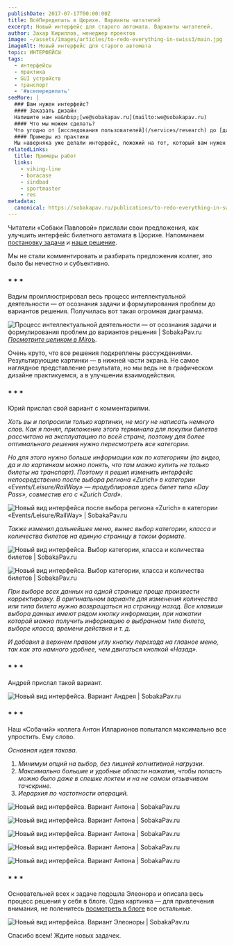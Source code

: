 ```yaml
---
publishDate: 2017-07-17T00:00:00Z
title: ВсёПеределать в Цюрихе. Варианты читателей
excerpt: Новый интерфейс для старого автомата. Варианты читателей.
author: Захар Кириллов, менеджер проектов
image: ~/assets/images/articles/to-redo-everything-in-swiss3/main.jpg
imageAlt: Новый интерфейс для старого автомата
topic: ИНТЕРФЕЙСЫ
tags:
  - интерфейсы
  - практика
  - GUI устройств
  - транспорт
  - '#всепеределать'
seeMore: |
  ### Вам нужен интерфейс?
  #### Заказать дизайн
  Напишите нам на&nbsp;[we@sobakapav.ru](mailto:we@sobakapav.ru)
  #### Что мы можем сделать?
  Что угодно от [исследования пользователей](/services/research) до [дизайна интерфейса под ключ](/services/turnkey). 
  #### Примеры из практики
  Мы наверняка уже делали интерфейс, пожожий на тот, который вам нужен. [Проверьте](https://sobakapav.ru/portfolio).
relatedLinks:
  title: Примеры работ
  links:
    - viking-line
    - boracase
    - sindbad
    - sportmaster
    - res
metadata:
  canonical: https://sobakapav.ru/publications/to-redo-everything-in-swiss3
---
```



Читатели «Собаки Павловой» прислали свои предложения, как улучшить интерфейс билетного автомата в Цюрихе. Напоминаем [постановку задачи](https://sobakapav.ru/publications/to-redo-everything-in-swiss) и [наше решение](https://sobakapav.ru/publications/to-redo-everything-in-swiss2).

Мы не стали комментировать и разбирать предложения коллег, это было бы нечестно и субъективно.

### * * *

Вадим проиллюстрировал весь процесс интеллектуальной деятельности — от осознания задачи и формулирования проблем до вариантов решения. Получилась вот такая огромная диаграмма.

![Процесс интеллектуальной деятельности — от осознания задачи и формулирования проблем до вариантов решения | SobakaPav.ru](~/assets/images/articles/to-redo-everything-in-swiss3/1.png)
_[Посмотрите целиком в Miroъ](https://realtimeboard.com/app/board/o9J_kzxaA4Q=/)._

Очень круто, что все решения подкреплены рассуждениями. Результирующие картинки — в нижней части экрана. Не самое наглядное представление результата, но мы ведь не в графическом дизайне практикуемся, а в улучшении взаимодействия.

### * * *

Юрий прислал свой вариант с комментариями.

_Хоть вы и попросили только картинки, не могу не написать немного слов. Как я понял, приложение этого терминала для покупки билетов рассчитано на эксплуатацию по всей стране, поэтому для более оптимального решения нужно пересмотреть все категории._

_Но для этого нужно больше информации как по категориям (по видео, да и по картинкам можно понять, что там можно купить не только билеты на транспорт). Поэтому я решил изменить интерфейс непосредственно после выбора региона «Zurich» в категории «Events/Leisure/RailWay» — продублировал здесь билет типа «Day Pass», совместив его с «Zurich Card»._

![Новый вид интерфейса после выбора региона «Zurich» в категории «Events/Leisure/RailWay» | SobakaPav.ru](~/assets/images/articles/to-redo-everything-in-swiss3/2.png)

_Также изменил дальнейшее меню, вынес выбор категории, класса и количества билетов на единую страницу в таком формате._

![Новый вид интерфейса. Выбор категории, класса и количества билетов | SobakaPav.ru](~/assets/images/articles/to-redo-everything-in-swiss3/3.png)

![Новый вид интерфейса. Выбор категории, класса и количества билетов | SobakaPav.ru](~/assets/images/articles/to-redo-everything-in-swiss3/4.png)

_При выборе всех данных на одной странице проще произвести корректировку. В оригинальном варианте для изменения количества или типа билета нужно возвращаться на страницу назад. Все клавиши выбора данных имеют рядом кнопку информации, при нажатии которой можно получить информацию о выбранном типе билета, выборе класса, времени действия и т. д._

_И добавил в верхнем правом углу кнопку перехода на главное меню, так как это намного удобнее, чем двигаться кнопкой «Назад»._

### * * *

Андрей прислал такой вариант.

![Новый вид интерфейса. Вариант Андрея | SobakaPav.ru](~/assets/images/articles/to-redo-everything-in-swiss3/5.jpeg)

### * * *

Наш «Собачий» коллега Антон Илларионов попытался максимально все упростить. Ему слово.

_Основная идея такова._
1. _Минимум опций на выбор, без лишней когнитивной нагрузки._
2. _Максимально большие и удобные области нажатия, чтобы попасть можно было даже в спешке локтем и на не самом отзывчивом тачскрине._
3. _Иерархия по частотности операций._

![Новый вид интерфейса. Вариант Антона | SobakaPav.ru](~/assets/images/articles/to-redo-everything-in-swiss3/6.jpeg)

![Новый вид интерфейса. Вариант Антона | SobakaPav.ru](~/assets/images/articles/to-redo-everything-in-swiss3/7.jpeg)

![Новый вид интерфейса. Вариант Антона | SobakaPav.ru](~/assets/images/articles/to-redo-everything-in-swiss3/8.jpeg)

![Новый вид интерфейса. Вариант Антона | SobakaPav.ru](~/assets/images/articles/to-redo-everything-in-swiss3/10.jpeg)

![Новый вид интерфейса. Вариант Антона | SobakaPav.ru](~/assets/images/articles/to-redo-everything-in-swiss3/11.jpeg)

### * * *

Основательней всех к задаче подошла Элеонора и описала весь процесс решения у себя в блоге. Одна картинка — для привлечения внимания, не поленитесь [посмотреть в блоге](https://medium.com/mobgen/re-design-of-the-zurich-transportation-ticketing-kiosk-%D0%B2%D1%81%D1%91%D0%BF%D0%B5%D1%80%D0%B5%D0%B4%D0%B5%D0%BB%D0%B0%D1%82%D1%8C-15b0d5cbee37) все остальные.

![Новый вид интерфейса. Вариант Элеоноры | SobakaPav.ru](~/assets/images/articles/to-redo-everything-in-swiss3/12.png)

Спасибо всем! Ждите новых задачек.
